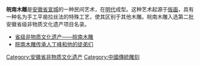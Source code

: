 {{multiple issues|
{{expand|time=2015-04-21T04:02:50+00:00}}
{{no footnotes|time=2015-04-21T04:02:50+00:00}}
{{orphan|time=2015-04-21T04:02:50+00:00}}
}}
'''皖南木雕'''是[[安徽省|安徽省]][[宣城|宣城]]的一种民间艺术，在[[明代|明代]]成型。这种艺术起源于[[版画|版画]]，具有一种名为手工平凿拉丝法的特殊工艺，使其区别于其他木雕。皖南木雕入选第二批安徽省级非物质文化遗产项目名录。

*[http://www.xcswhg.com/news/html/?504.html 省级非物质文化遗产——皖南木雕]{{Dead link|date=2018年6月 |bot=InternetArchiveBot |fix-attempted=no }}
*[http://xc.wenming.cn/jwmsxf/201408/t20140804_1292274.html 皖南木雕传承人丁峰和他的徒弟们]
[[Category:安徽省非物质文化遗产|Category:安徽省非物质文化遗产]]
[[Category:中國傳統雕刻|Category:中國傳統雕刻]]